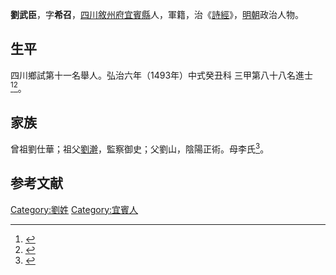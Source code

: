 {{明清人物信息框
| 姓名 = 劉武臣
| 原名 =
| 圖片名稱= 
| 圖片大小 =
| 圖片說明 = 
| 最高職務 =
| 國家 = 大明 
| 爵位 =
| 籍貫 = [[四川|四川]][[敘州府|敘州府]][[宜賓縣|宜賓縣]]
| 族裔 = 
| 字號 = 
| 諡號 =
| 出生日期 = 十月二十九日
| 出生地點 =
| 逝世日期 = 卒年不詳 
| 逝世地點 =
| 墓葬 =
| 配偶 = 周氏
| 親屬 = 祖 [[劉澣|劉澣]]
| 出身 =
* 弘治六年癸丑科同進士出身
| 經歷 =
| 著作 = 
}}
'''劉武臣'''{{BD|1455年||1514年||}}，字'''希召'''，[[四川|四川]][[敘州府|敘州府]][[宜賓縣|宜賓縣]]人，軍籍，治《[[詩經|詩經]]》，[[明朝|明朝]]政治人物。

== 生平 ==
四川鄉試第十一名舉人。弘治六年（1493年）中式癸丑科<!---會試第三十名--->三甲第八十八名進士<ref>{{Cite book|title=《[[皇明贡举考|皇明贡举考]]》卷五|last=（明）[[张朝瑞|张朝瑞]]|first=|publisher=《续修四库全书》史部第828册|year=|isbn=|location=|pages=}}</ref><ref>{{Cite book|title=贡举志五种 上|last=鲁小俊，江俊伟著|first=|publisher=武汉：武汉大学出版社|year=2009|isbn=978-7-307-07043-1|location=|pages=}}</ref>。

==家族==
曾祖劉仕華；祖父[[劉澣|劉澣]]，監察御史；父劉山，陰陽正術。母李氏<ref>{{Cite book|title=天一阁藏明代科举录选刊 登科录 点校本|last=龚延明主编|first=|publisher=宁波出版社|year=2016|isbn=978-7-5526-2320-8|location=宁波|pages=|quote=《天一閣藏明代科舉錄選刊.登科錄》之《弘治六年癸丑科進士登科錄》}}</ref>。

==参考文献==
{{reflist}}

{{弘治六年癸丑科殿試金榜}}

{{Authority control}}

{{DEFAULTSORT:}}
[[Category:劉姓|Category:劉姓]]
[[Category:宜賓人|Category:宜賓人]]